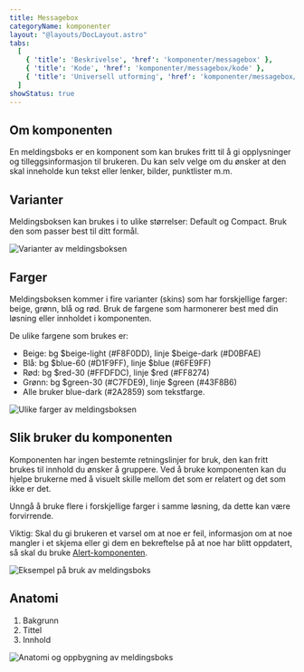 ```yaml
---
title: Messagebox
categoryName: komponenter
layout: "@layouts/DocLayout.astro"
tabs:
  [
    { 'title': 'Beskrivelse', 'href': 'komponenter/messagebox' },
    { 'title': 'Kode', 'href': 'komponenter/messagebox/kode' },
    { 'title': 'Universell utforming', 'href': 'komponenter/messagebox/universell-utforming' },
  ]
showStatus: true
---
```



## Om komponenten
En meldingsboks er en komponent som kan brukes fritt til å gi opplysninger og tilleggsinformasjon til brukeren. Du kan selv velge om du ønsker at den skal inneholde kun tekst eller lenker, bilder, punktlister m.m.

## Varianter
Meldingsboksen kan brukes i to ulike størrelser: Default og Compact. Bruk den som passer best til ditt formål.

<ImageWrapper>
<img src="/assets/komponenter/messagebox/messagebox-1.svg"  alt="Varianter av meldingsboksen" aria-hidden="true" />
</ImageWrapper>

## Farger
Meldingsboksen kommer i fire varianter (skins) som har forskjellige farger: beige, grønn, blå og rød. Bruk de fargene som harmonerer best med din løsning eller innholdet i komponenten.

De ulike fargene som brukes er:

- Beige: bg $beige-light (#F8F0DD), linje $beige-dark (#D0BFAE)
- Blå: bg $blue-60 (#D1F9FF), linje $blue (#6FE9FF)
- Rød: bg $red-30 (#FFDFDC), linje $red (#FF8274)
- Grønn: bg $green-30 (#C7FDE9), linje $green (#43F8B6) 
- Alle bruker blue-dark (#2A2859) som tekstfarge.

<ImageWrapper>
<img src="/assets/komponenter/messagebox/messagebox-2.svg"  alt="Ulike farger av meldingsboksen" aria-hidden="true" />
</ImageWrapper>

## Slik bruker du komponenten
Komponenten har ingen bestemte retningslinjer for bruk, den kan fritt brukes til innhold du ønsker å gruppere. Ved å bruke komponenten kan du hjelpe brukerne med å visuelt skille mellom det som er relatert og det som ikke er det.

Unngå å bruke flere i forskjellige farger i samme løsning, da dette kan være forvirrende.

Viktig: Skal du gi brukeren et varsel om at noe er feil, informasjon om at noe mangler i et skjema eller gi dem en bekreftelse på at noe har blitt oppdatert, så skal du bruke [Alert-komponenten](/komponenter/alert/).

<ImageWrapper>
<img src="/assets/komponenter/messagebox/messagebox-3.svg"  alt="Eksempel på bruk av meldingsboks" aria-hidden="true" />
</ImageWrapper>

## Anatomi
1. Bakgrunn
2. Tittel
3. Innhold

<ImageWrapper>
<img src="/assets/komponenter/messagebox/messagebox-4.svg"  alt="Anatomi og oppbygning av meldingsboks" aria-hidden="true" />
</ImageWrapper>
